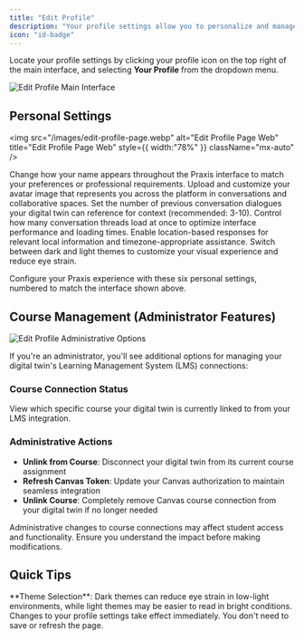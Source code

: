```yaml
---
title: "Edit Profile"
description: "Your profile settings allow you to personalize and manage your profile settings in your digital twin. Access these settings to customize your display preferences and administrative options."
icon: "id-badge"
---
```


Locate your profile settings by clicking your profile icon on the top right of the main interface, and selecting **Your Profile** from the dropdown menu.

![Edit Profile Main Interface](/images/edit-profile-main-ui.webp)

## Personal Settings

<img
  src="/images/edit-profile-page.webp"
  alt="Edit Profile Page Web"
  title="Edit Profile Page Web"
  style={{ width:"78%" }}
  className="mx-auto"
/>

<CardGroup cols={2}>
  <Card title="1. Display Name" icon="User" iconType="regular">
    Change how your name appears throughout the Praxis interface to match your preferences or professional requirements.
  </Card>
  <Card title="2. Profile Picture" icon="image">
    Upload and customize your avatar image that represents you across the platform in conversations and collaborative spaces.
  </Card>
  <Card title="3. Remember History Count" icon="clock-rotate-left">
    Set the number of previous conversation dialogues your digital twin can reference for context (recommended: 3-10).
  </Card>
  <Card title="4. Max Dialogues to Load" icon="list">
    Control how many conversation threads load at once to optimize interface performance and loading times.
  </Card>
  <Card title="5. Location Services" icon="location-dot">
    Enable location-based responses for relevant local information and timezone-appropriate assistance.
  </Card>
  <Card title="6. Theme Preferences" icon="palette">
    Switch between dark and light themes to customize your visual experience and reduce eye strain.
  </Card>
</CardGroup>

Configure your Praxis experience with these six personal settings, numbered to match the interface shown above.

## Course Management (Administrator Features)

![Edit Profile Administrative Options](/images/edit-profile-page-bottom.webp)

If you're an administrator, you'll see additional options for managing your digital twin's Learning Management System (LMS) connections:

### Course Connection Status

View which specific course your digital twin is currently linked to from your LMS integration.

### Administrative Actions

- **Unlink from Course**: Disconnect your digital twin from its current course assignment
- **Refresh Canvas Token**: Update your Canvas authorization to maintain seamless integration
- **Unlink Course**: Completely remove Canvas course connection from your digital twin if no longer needed

<Warning>
  Administrative changes to course connections may affect student access and functionality. Ensure you understand the impact before making modifications.
</Warning>

## Quick Tips

<Tip>
  **Theme Selection**: Dark themes can reduce eye strain in low-light environments, while light themes may be easier to read in bright conditions.
</Tip>

<Note>
  Changes to your profile settings take effect immediately. You don't need to save or refresh the page.
</Note>